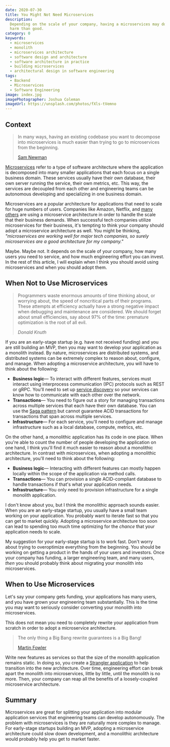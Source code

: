 ```yaml
---
date: 2020-07-30
title: You Might Not Need Microservices
description:
  Depending on the scale of your company, having a microservices may do more
  harm than good.
category: 0
keywords:
  - microservices
  - monolith
  - microservices architecture
  - software design and architecture
  - software architecture in practice
  - building microservices
  - architectural design in software engineering
tags:
  - Backend
  - Microservices
  - Software Engineering
image: index.jpg
imagePhotographer: Joshua Coleman
imageUrl: https://unsplash.com/photos/fXls-tVemno
---
```


## Context

> In many ways, having an existing codebase you want to decompose into
> microservices is much easier than trying to go to microservices from the
> beginning.
>
> [Sam Newman](https://twitter.com/samnewman)

[Microservices](https://microservices.io/) refer to a type of software
architecture where the application is decomposed into many smaller applications
that each focus on a single business domain. These services usually have their
own database, their own server running the service, their own metrics, etc. This
way, the services are decoupled from each other and engineering teams can be
autonomous developing and specializing in one business domain.

Microservices are a popular architecture for applications that need to scale for
huge numbers of users. Companies like Amazon, Netflix, and
[many others](https://microservices.io/articles/whoisusingmicroservices.html)
are using a microservice architecture in order to handle the scale that their
business demands. When successful tech companies utilize microservices for their
business, it's tempting to think your company should adopt a microservice
architecture as well. You might be thinking, _"microservices are working well
for major tech companies, so surely microservices are a good architecture for my
company."_

Maybe. Maybe not. It depends on the scale of your company, how many users you
need to service, and how much engineering effort you can invest. In the rest of
this article, I will explain when I think you should avoid using microservices
and when you should adopt them.

## When Not to Use Microservices

> Programmers waste enormous amounts of time thinking about, or worrying about,
> the speed of noncritical parts of their programs. These attempts at efficiency
> actually have a strong negative impact when debugging and maintenance are
> considered. We should forget about small efficiencies, say about 97% of the
> time: premature optimization is the root of all evil.
>
> _Donald Knuth_

If you are an early-stage startup (e.g. have not received funding) and you are
still building an MVP, then you may want to develop your application as a
monolith instead. By nature, microservices are distributed systems, and
distributed systems can be extremely complex to reason about, configure, and
manage. When adopting a microservice architecture, you will have to think about
the following:

- **Business logic**— To interact with different features, services must
  interact using interprocess communication (IPC) protocols such as REST or
  gRPC. You'll need to set up
  [service discovery](https://microservices.io/patterns/server-side-discovery.html)
  so your services can know how to communicate with each other over the network.
- **Transactions**— You need to figure out a story for managing transactions
  across multiple services that each have their own database. You can use the
  [Saga pattern](https://microservices.io/patterns/data/saga.html) but cannot
  guarantee ACID transactions for transactions that span across multiple
  services.
- **Infrastructure**— For each service, you'll need to configure and manage
  infrastructure such as a local database, compute, metrics, etc.

On the other hand, a monolithic application has its code in one place. When
you're able to count the number of people developing the application on one
hand, I think you'll find it much easier to reason about a monolithic
architecture. In contrast with microservices, when adopting a monolithic
architecture, you'll need to think about the following:

- **Business logic**— Interacting with different features can mostly happen
  locally within the scope of the application via method calls.
- **Transactions**— You can provision a single ACID-compliant database to handle
  transactions if that's what your application needs.
- **Infrastructure**— You only need to provision infrastructure for a single
  monolith application.

I don't know about you, but I think the monolithic approach sounds easier. When
you are an early-stage startup, you usually have a small team working on your
application. You probably want to iterate fast so that you can get to market
quickly. Adopting a microservice architecture too soon can lead to spending too
much time optimizing for the _chance_ that your application needs to scale.

My suggestion for your early-stage startup is to work fast. Don't worry about
trying to overoptimize everything from the beginning. You should be working on
getting a product in the hands of your users and investors. Once your company
has funding, a larger engineering team, and many users, _then_ you should
probably think about migrating your monolith into microservices.

## When to Use Microservices

Let's say your company gets funding, your applications has many users, and you
have grown your engineering team substantially. This is the time you may want to
seriously consider converting your monolith into microservices.

This does not mean you need to completely rewrite your application from scratch
in order to adopt a microservice architecture.

> The only thing a Big Bang rewrite guarantees is a Big Bang!
>
> [Martin Fowler](https://twitter.com/martinfowler)

Write new features as services so that the size of the monolith application
remains static. In doing so, you create a
[Strangler application](https://docs.microsoft.com/en-us/azure/architecture/patterns/strangler)
to help transition into the new architecture. Over time, engineering effort can
break apart the monolith into microservices, little by little, until the
monolith is no more. Then, your company can reap all the benefits of a
loosely-coupled microservice architecture.

## Summary

Microservices are great for splitting your application into modular application
services that engineering teams can develop autonomously. The problem with
microservices is they are naturally more complex to manage. For early-stage
startups building an MVP, adopting a microservice architecture could slow down
development, and a monolithic architecture would probably help you get to market
faster.
